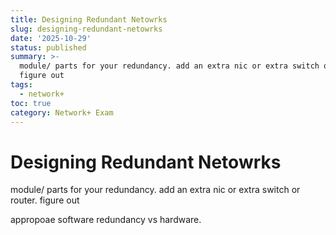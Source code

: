 ```yaml
---
title: Designing Redundant Netowrks
slug: designing-redundant-netowrks
date: '2025-10-29'
status: published
summary: >-
  module/ parts for your redundancy. add an extra nic or extra switch or router.
  figure out
tags:
  - network+
toc: true
category: Network+ Exam
---
```


# Designing Redundant Netowrks

module/ parts for your redundancy. add an extra nic or extra switch or router. figure out 

appropoae software redundancy vs hardware.
